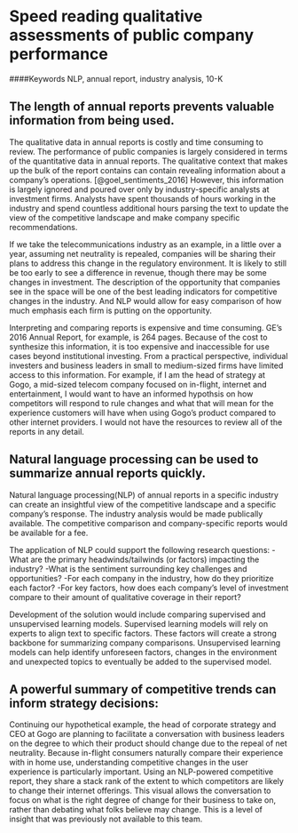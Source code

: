 # Speed reading qualitative assessments of public company performance {#speed-reading}

####Keywords 
NLP, annual report, industry analysis, 10-K

## The length of annual reports prevents valuable information from being used. 
The qualitative data in annual reports is costly and time consuming to review. The performance of public companies is largely considered in terms of the quantitative data in annual reports. The qualitative context that makes up the bulk of the report contains can contain revealing information about a company's operations. [@goel_sentiments_2016] However, this information is largely ignored and poured over only by industry-specific analysts at investment firms. Analysts have spent thousands of hours working in the industry and spend countless additional hours parsing the text to update the view of the competitive landscape and make company specific recommendations.

If we take the telecommunications industry as an example, in a little over a year, assuming net neutrality is repealed, companies will be sharing their plans to address this change in the regulatory environment. It is likely to still be too early to see a difference in revenue, though there may be some changes in investment. The description of the opportunity that companies see in the space will be one of the best leading indicators for competitive changes in the industry. And NLP would allow for easy comparison of how much emphasis each firm is putting on the opportunity.

Interpreting and comparing reports is expensive and time consuming. GE's 2016 Annual Report, for example, is 264 pages.  Because of the cost to synthesize this information, it is too expensive and inaccessible for use cases beyond institutional investing. From a practical perspective, individual investers and business leaders in small to medium-sized firms have limited access to this information.  For example, if I am the head of strategy at Gogo, a mid-sized telecom company focused on in-flight, internet and entertainment, I would want to have an informed hypothsis on how competitors will respond to rule changes and what that will mean for the experience customers will have when using Gogo's product compared to other internet providers.  I would not have the resources to review all of the reports in any detail.   

## Natural language processing can be used to summarize annual reports quickly.
Natural language processing(NLP) of annual reports in a specific industry can create an insightful view of the competitive landscape and a specific company’s response.  The industry analysis would be made publically available.  The competitive comparison and company-specific reports would be available for a fee.  

The application of NLP could support the following research questions: 
-What are the primary headwinds/tailwinds (or factors) impacting the industry? 
-What is the sentiment surrounding key challenges and opportunities? 
-For each company in the industry, how do they prioritize each factor? 
-For key factors, how does each company’s level of investment compare to their amount of qualitative coverage in their report?

Development of the solution would include comparing supervised and unsupervised learning models.  Supervised learning models will rely on experts to align text to specific factors.  These factors will create a strong backbone for summarizing company comparisons.  Unsupervised learning models can help identify unforeseen factors, changes in the environment and unexpected topics to eventually be added to the supervised model.    

## A powerful summary of competitive trends can inform strategy decisions: 
Continuing our hypothetical example, the head of corporate strategy and CEO at Gogo are planning to facilitate a conversation with business leaders on the degree to which their product should change due to the repeal of net neutrality.  Because in-flight consumers naturally compare their experience with in home use, understanding competitive changes in the user experience is particularly important.  Using an NLP-powered competitive report, they share a stack rank of the extent to which competitors are likely to change their internet offerings.  This visual allows the conversation to focus on what is the right degree of change for their business to take on, rather than debating what folks believe may change.  This is a level of insight that was previously not available to this team.        

